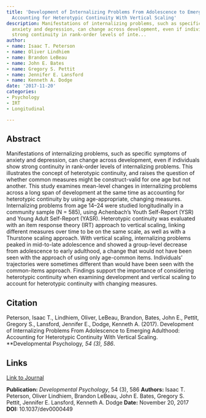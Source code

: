```yaml
---
title: 'Development of Internalizing Problems From Adolescence to Emerging Adulthood:
  Accounting for Heterotypic Continuity With Vertical Scaling'
description: Manifestations of internalizing problems, such as specific symptoms of
  anxiety and depression, can change across development, even if individuals show
  strong continuity in rank-order levels of inte...
author:
- name: Isaac T. Peterson
- name: Oliver Lindhiem
- name: Brandon LeBeau
- name: John E. Bates
- name: Gregory S. Pettit
- name: Jennifer E. Lansford
- name: Kenneth A. Dodge
date: '2017-11-20'
categories:
- Psychology
- IRT
- Longitudinal

---
```


## Abstract

Manifestations of internalizing problems, such as specific symptoms of anxiety and depression, can change across development, even if individuals show strong continuity in rank-order levels of internalizing problems. This illustrates the concept of heterotypic continuity, and raises the question of whether common measures might be construct-valid for one age but not another. This study examines mean-level changes in internalizing problems across a long span of development at the same time as accounting for heterotypic continuity by using age-appropriate, changing measures. Internalizing problems from age 14–24 were studied longitudinally in a community sample (N = 585), using Achenbach’s Youth Self-Report (YSR) and Young Adult Self-Report (YASR). Heterotypic continuity was evaluated with an item response theory (IRT) approach to vertical scaling, linking different measures over time to be on the same scale, as well as with a Thurstone scaling approach. With vertical scaling, internalizing problems peaked in mid-to-late adolescence and showed a group-level decrease from adolescence to early adulthood, a change that would not have been seen with the approach of using only age-common items. Individuals’ trajectories were sometimes different than would have been seen with the common-items approach. Findings support the importance of considering heterotypic continuity when examining development and vertical scaling to account for heterotypic continuity with changing measures.

## Citation

Peterson, Isaac T., Lindhiem, Oliver, LeBeau, Brandon, Bates, John E., Pettit, Gregory S., Lansford, Jennifer E., Dodge, Kenneth A. (2017). Development of Internalizing Problems From Adolescence to Emerging Adulthood: Accounting for Heterotypic Continuity With Vertical Scaling. **Developmental Psychology*, 54 (3), 586*.

## Links

[Link to Journal](https://psycnet.apa.org/doi/10.1037/dev0000449){.pub-link}

::: {.pub-info}
**Publication:** *Developmental Psychology*, 54 (3), 586  **Authors:** Isaac T. Peterson, Oliver Lindhiem, Brandon LeBeau, John E. Bates, Gregory S. Pettit, Jennifer E. Lansford, Kenneth A. Dodge  **Date:** November 20, 2017  **DOI:** 10.1037/dev0000449
:::


